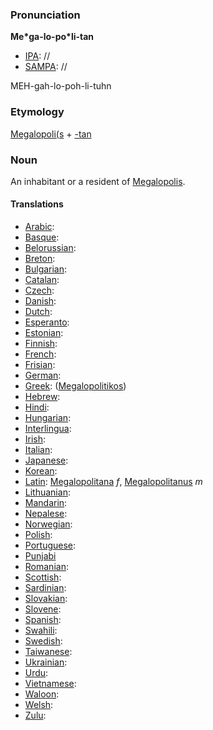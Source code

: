 ===Pronunciation===

'''Me*ga-lo-po*li-tan'''
*[[IPA]]: //
*[[SAMPA]]: //
MEH-gah-lo-poh-li-tuhn
===Etymology===

[[Megalopolis|Megalopoli(s]] + [[-tan]]
=== Noun ===

An inhabitant or a resident of [[Megalopolis]].
====Translations====

*[[Arabic]]:
*[[Basque]]:
*[[Belorussian]]:
*[[Breton]]:
*[[Bulgarian]]:
*[[Catalan]]:
*[[Czech]]:
*[[Danish]]:
*[[Dutch]]:
*[[Esperanto]]:
*[[Estonian]]:
*[[Finnish]]:
*[[French]]:
*[[Frisian]]:
*[[German]]:
*[[Greek]]: ([[Megalopolitikos]])
*[[Hebrew]]:
*[[Hindi]]:
*[[Hungarian]]: 
*[[Interlingua]]:
*[[Irish]]:
*[[Italian]]:
*[[Japanese]]:
*[[Korean]]:
*[[Latin]]: [[Megalopolitana]] ''f'', [[Megalopolitanus]] ''m''
*[[Lithuanian]]:
*[[Mandarin]]:
*[[Nepalese]]:
*[[Norwegian]]:
*[[Polish]]:
*[[Portuguese]]:
*[[Punjabi]]
*[[Romanian]]:
*[[Scottish]]:
*[[Sardinian]]:
*[[Slovakian]]:
*[[Slovene]]:
*[[Spanish]]:
*[[Swahili]]:
*[[Swedish]]:
*[[Taiwanese]]:
*[[Ukrainian]]:
*[[Urdu]]:
*[[Vietnamese]]:
*[[Waloon]]:
*[[Welsh]]:
*[[Zulu]]: